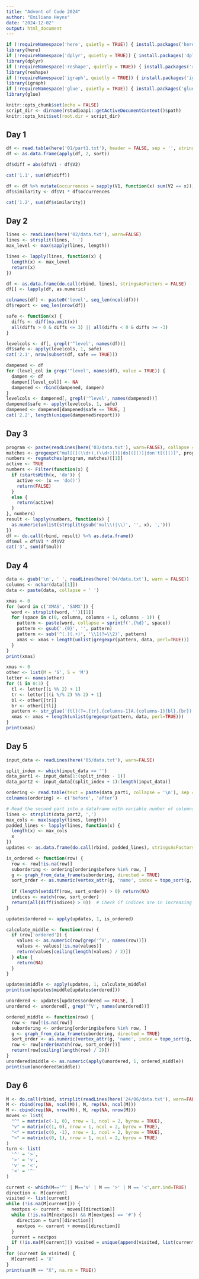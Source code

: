 ```yaml
---
title: "Advent of Code 2024"
author: "Emiliano Heyns"
date: "2024-12-02"
output: html_document
---
```


```r
if (!requireNamespace('here', quietly = TRUE)) { install.packages('here') }
library(here)
if (!requireNamespace('dplyr', quietly = TRUE)) { install.packages('dplyr') }
library(dplyr)
if (!requireNamespace('reshape', quietly = TRUE)) { install.packages('reshape') }
library(reshape)
if (!requireNamespace('igraph', quietly = TRUE)) { install.packages('igraph') }
library(igraph)
if (!requireNamespace('glue', quietly = TRUE)) { install.packages('glue') }
library(glue)

knitr::opts_chunk$set(echo = FALSE)
script_dir <- dirname(rstudioapi::getActiveDocumentContext()$path)
knitr::opts_knit$set(root.dir = script_dir)
```

## Day 1

```r
df <- read.table(here('01/part1.txt'), header = FALSE, sep = '', stringsAsFactors = FALSE)
df <- as.data.frame(apply(df, 2, sort))

df$diff = abs(df$V1 - df$V2)

cat('1.1', sum(df$diff))

df <- df %>% mutate(occurrences = sapply(V1, function(x) sum(V2 == x)))
df$similarity <- df$V1 * df$occurrences

cat('1.2', sum(df$similarity))
```

## Day 2
```r
lines <- readLines(here('02/data.txt'), warn=FALSE)
lines <- strsplit(lines, ' ')
max_level <- max(sapply(lines, length))

lines <- lapply(lines, function(x) {
  length(x) <- max_level
  return(x)
})

df <- as.data.frame(do.call(rbind, lines), stringsAsFactors = FALSE)
df[] <- lapply(df, as.numeric)

colnames(df) <- paste0('level', seq_len(ncol(df)))
df$report <- seq_len(nrow(df))

safe <- function(x) {
  diffs <- diff(na.omit(x))
  all(diffs > 0 & diffs <= 3) || all(diffs < 0 & diffs >= -3)
}

levelcols <- df[, grepl('^level', names(df))]
df$safe <- apply(levelcols, 1, safe)
cat('2.1', nrow(subset(df, safe == TRUE)))

dampened <- df
for (level_col in grep('^level', names(df), value = TRUE)) {
  dampen <- df
  dampen[[level_col]] <- NA
  dampened <- rbind(dampened, dampen)
}
levelcols <- dampened[, grepl('^level', names(dampened))]
dampened$safe <- apply(levelcols, 1, safe)
dampened <- dampened[dampened$safe == TRUE, ]
cat('2.2', length(unique(dampened$report)))
```

## Day 3
```r
program <- paste(readLines(here('03/data.txt'), warn=FALSE), collapse = '\n')
matches <- gregexpr("mul[(](\\d+),(\\d+)[)]|do[(][)]|don't[(][)]", program, perl = TRUE)
numbers <- regmatches(program, matches)[[1]]
active <- TRUE
numbers <- Filter(function(x) {
  if (startsWith(x, 'do')) {
    active <<- (x == 'do()')
    return(FALSE)
  }
  else {
    return(active)
  }
}, numbers)
result <- lapply(numbers, function(x) {
  as.numeric(unlist(strsplit(gsub('mul\\(|\\)', '', x), ',')))
})
df <- do.call(rbind, result) %>% as.data.frame()
df$mul = df$V1 * df$V2
cat('3', sum(df$mul))
```

## Day 4

```r
data <- gsub('\n', ' ', readLines(here('04/data.txt'), warn = FALSE))
columns <- nchar(data[[1]])
data <- paste(data, collapse = ' ')

xmas <- 0
for (word in c('XMAS', 'SAMX')) {
  word <- strsplit(word, '')[[1]]
  for (space in c(0, columns, columns + 1, columns - 1)) {
    pattern <- paste(word, collapse = sprintf('.{%d}', space))
    pattern <- gsub('.{0}', '', pattern)
    pattern <- sub('^(.)(.+)', '\\1(?=\\2)', pattern)
    xmas <- xmas + length(unlist(gregexpr(pattern, data, perl=TRUE)))
  }
}
print(xmas)

xmas <- 0
other <- list(M = 'S', S = 'M')
letter <- names(other)
for (i in 0:3) {
  tl <- letter[(i %% 2) + 1]
  tr <- letter[((i %/% 2) %% 2) + 1]
  bl <- other[[tr]]
  br <- other[[tl]]
  pattern <- str_glue('{tl}(?=.{tr}.{columns-1}A.{columns-1}{bl}.{br})')
  xmas <- xmas + length(unlist(gregexpr(pattern, data, perl=TRUE)))
}
print(xmas)
```

## Day 5

```r
input_data <- readLines(here('05/data.txt'), warn=FALSE)

split_index <- which(input_data == '')
data_part1 <- input_data[1:(split_index - 1)]
data_part2 <- input_data[(split_index + 1):length(input_data)]

ordering <- read.table(text = paste(data_part1, collapse = '\n'), sep = '|', header = FALSE, stringsAsFactors = FALSE)
colnames(ordering) <- c('before', 'after')

# Read the second part into a dataframe with variable number of columns
lines <- strsplit(data_part2, ',')
max_cols <- max(sapply(lines, length))
padded_lines <- lapply(lines, function(x) {
  length(x) <- max_cols
  x
})
updates <- as.data.frame(do.call(rbind, padded_lines), stringsAsFactors = FALSE)

is_ordered <- function(row) {
  row <- row[!is.na(row)]
  subordering <- ordering[ordering$before %in% row, ]
  g <- graph_from_data_frame(subordering, directed = TRUE)
  sort_order <- as.numeric(vertex_attr(g, 'name', index = topo_sort(g, mode = 'out')))
  
  if (length(setdiff(row, sort_order)) > 0) return(NA)
  indices <- match(row, sort_order)
  return(all(diff(indices) > 0))  # Check if indices are in increasing order
}

updates$ordered <- apply(updates, 1, is_ordered)

calculate_middle <- function(row) {
  if (row['ordered']) {
    values <- as.numeric(row[grep('^V', names(row))])
    values <- values[!is.na(values)] 
    return(values[ceiling(length(values) / 2)])
  } else {
    return(NA)
  }
}

updates$middle <- apply(updates, 1, calculate_middle)
print(sum(updates$middle[updates$ordered]))

unordered <- updates[updates$ordered == FALSE, ]
unordered <- unordered[, grep('^V', names(unordered))]

ordered_middle <- function(row) {
  row <- row[!is.na(row)]
  subordering <- ordering[ordering$before %in% row, ]
  g <- graph_from_data_frame(subordering, directed = TRUE)
  sort_order <- as.numeric(vertex_attr(g, 'name', index = topo_sort(g, mode = 'out')))
  row <- row[order(match(row, sort_order))]
  return(row[ceiling(length(row) / 2)])
}
unordered$middle <- as.numeric(apply(unordered, 1, ordered_middle))
print(sum(unordered$middle))
```

## Day 6

```r
M <- do.call(rbind, strsplit(readLines(here('24/06/data.txt'), warn=FALSE), ""))
M <- rbind(rep(NA, ncol(M)), M, rep(NA, ncol(M)))
M <- cbind(rep(NA, nrow(M)), M, rep(NA, nrow(M)))
moves <- list(
  "^" = matrix(c(-1, 0), nrow = 1, ncol = 2, byrow = TRUE),
  "v" = matrix(c(1, 0), nrow = 1, ncol = 2, byrow = TRUE),
  "<" = matrix(c(0, -1), nrow = 1, ncol = 2, byrow = TRUE),
  ">" = matrix(c(0, 1), nrow = 1, ncol = 2, byrow = TRUE)
)
turn <- list(
  '^' = '>',
  '>' = 'v',
  'v' = '<',
  '<' = '^'
)

current <- which(M=='^' | M=='v' | M == '>' | M == '<',arr.ind=TRUE)
direction <- M[current]
visited <- list(current)
while (!is.na(M[current])) {
  nextpos <- current + moves[[direction]]
  while (!is.na(M[nextpos]) && M[nextpos] == '#') {
    direction = turn[[direction]]
    nextpos <- current + moves[[direction]]
  }
  current = nextpos
  if (!is.na(M[current])) visited = unique(append(visited, list(current)))
}
for (current in visited) {
  M[current] = 'X'
}
print(sum(M == "X", na.rm = TRUE))
```